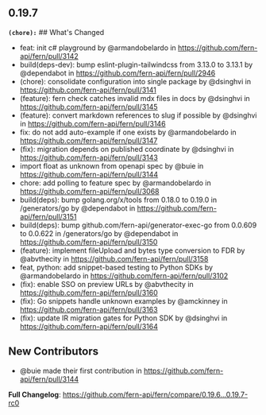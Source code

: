 ## 0.19.7
**`(chore):`** ## What's Changed
* feat: init c# playground by @armandobelardo in https://github.com/fern-api/fern/pull/3142
* build(deps-dev): bump eslint-plugin-tailwindcss from 3.13.0 to 3.13.1 by @dependabot in https://github.com/fern-api/fern/pull/2946
* (chore): consolidate configuration into single package by @dsinghvi in https://github.com/fern-api/fern/pull/3141
* (feature): fern check catches invalid mdx files in docs by @dsinghvi in https://github.com/fern-api/fern/pull/3145
* (feature): convert markdown references to slug if possible by @dsinghvi in https://github.com/fern-api/fern/pull/3146
* fix: do not add auto-example if one exists by @armandobelardo in https://github.com/fern-api/fern/pull/3147
* (fix): migration depends on published coordinate by @dsinghvi in https://github.com/fern-api/fern/pull/3143
* import float as unknown from openapi spec by @buie in https://github.com/fern-api/fern/pull/3144
* chore: add polling to feature spec by @armandobelardo in https://github.com/fern-api/fern/pull/3068
* build(deps): bump golang.org/x/tools from 0.18.0 to 0.19.0 in /generators/go by @dependabot in https://github.com/fern-api/fern/pull/3151
* build(deps): bump github.com/fern-api/generator-exec-go from 0.0.609 to 0.0.622 in /generators/go by @dependabot in https://github.com/fern-api/fern/pull/3150
* (feature): implement fileUpload and bytes type conversion to FDR by @abvthecity in https://github.com/fern-api/fern/pull/3158
* feat, python: add snippet-based testing to Python SDKs by @armandobelardo in https://github.com/fern-api/fern/pull/3102
* (fix): enable SSO on preview URLs by @abvthecity in https://github.com/fern-api/fern/pull/3160
* (fix): Go snippets handle unknown examples by @amckinney in https://github.com/fern-api/fern/pull/3163
* (fix): update IR migration gates for Python SDK by @dsinghvi in https://github.com/fern-api/fern/pull/3164

## New Contributors
* @buie made their first contribution in https://github.com/fern-api/fern/pull/3144

**Full Changelog**: https://github.com/fern-api/fern/compare/0.19.6...0.19.7-rc0

